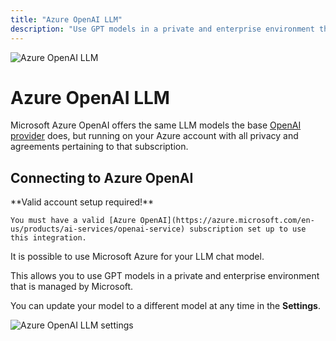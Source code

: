```yaml
---
title: "Azure OpenAI LLM"
description: "Use GPT models in a private and enterprise environment that is managed by Microsoft."
---
```



<Image
  src="/images/anythingllm-setup/llm-configuration/cloud/azure-openai/header-image.png"
  height={1080}
  width={1920}
  quality={100}
  alt="Azure OpenAI LLM"
/>

# Azure OpenAI LLM

Microsoft Azure OpenAI offers the same LLM models the base [OpenAI provider](openai) does, but running on your Azure account with all privacy and agreements pertaining to that subscription.

## Connecting to Azure OpenAI

<Callout type="info" emoji="️💡">
  **Valid account setup required!**

    You must have a valid [Azure OpenAI](https://azure.microsoft.com/en-us/products/ai-services/openai-service) subscription set up to use this integration.

</Callout>

It is possible to use Microsoft Azure for your LLM chat model.

This allows you to use GPT models in a private and enterprise environment that is managed by Microsoft.

You can update your model to a different model at any time in the **Settings**.

<Image
  src="/images/anythingllm-setup/llm-configuration/cloud/azure-openai/azure-openai-llm.png"
  height={1080}
  width={1920}
  quality={100}
  alt="Azure OpenAI LLM settings"
/>
